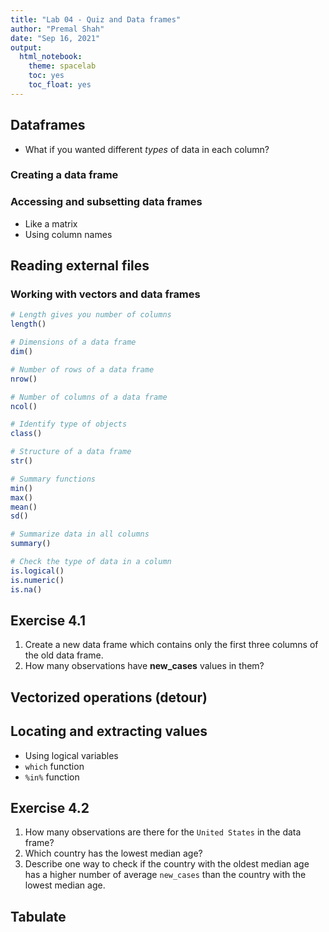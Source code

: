 ```yaml
---
title: "Lab 04 - Quiz and Data frames"
author: "Premal Shah"
date: "Sep 16, 2021"
output: 
  html_notebook:
    theme: spacelab
    toc: yes
    toc_float: yes
---
```



## Dataframes
- What if you wanted different _types_ of data in each column?

### Creating a data frame

### Accessing and subsetting data frames
- Like a matrix
- Using column names

## Reading external files

### Working with vectors and data frames
```r
# Length gives you number of columns
length()

# Dimensions of a data frame
dim()

# Number of rows of a data frame
nrow()

# Number of columns of a data frame
ncol()

# Identify type of objects
class()

# Structure of a data frame
str()

# Summary functions
min()
max()
mean()
sd()

# Summarize data in all columns
summary()

# Check the type of data in a column
is.logical()
is.numeric()
is.na()
```

## Exercise 4.1
1. Create a new data frame which contains only the first three columns of the old data frame.
2. How many observations have __new_cases__ values in them?

## Vectorized operations (detour)

## Locating and extracting values
- Using logical variables
- `which` function
- `%in%` function

## Exercise 4.2
1. How many observations are there for the `United States` in the data frame?
2. Which country has the lowest median age? 
3. Describe one way to check if the country with the oldest median age has a higher number of average `new_cases` than the country with the lowest median age.

## Tabulate
